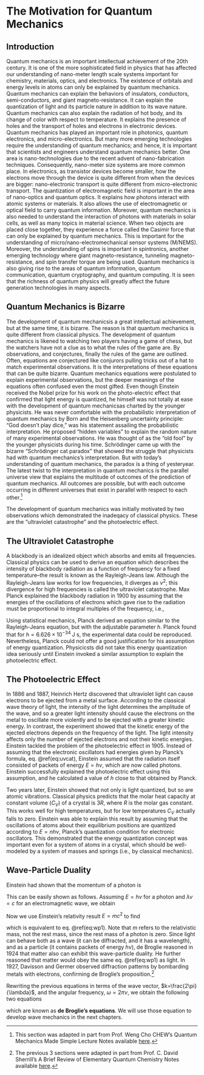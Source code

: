 \cleardoublepage
\pagenumbering{arabic}
# The Motivation for Quantum Mechanics {#Motivation}

## Introduction
Quantum mechanics is an important intellectual achievement of the 20th century. It is one of the more sophisticated field in physics that has affected our understanding of nano-meter length scale systems important for chemistry, materials, optics, and electronics. The existence of orbitals and energy levels in atoms can only be explained by quantum mechanics. Quantum mechanics can explain the behaviors of insulators, conductors, semi-conductors, and giant magneto-resistance. It can explain the quantization of light and its particle nature in addition to its wave nature. Quantum mechanics can also explain the radiation of hot body, and its change of color with respect to temperature. It explains the presence of holes and the transport of holes and electrons in electronic devices.
Quantum mechanics has played an important role in photonics, quantum electronics, and micro-electronics. But many more emerging technologies require the understanding of quantum mechanics; and hence, it is important that scientists and engineers understand quantum mechanics better. One area is nano-technologies due to the recent advent of nano-fabrication techniques. Consequently, nano-meter size systems are more common place. In electronics, as transistor devices become smaller, how the electrons move through the device is quite different from when the devices are bigger: nano-electronic transport is quite different from micro-electronic transport.
The quantization of electromagnetic field is important in the area of nano-optics and quantum optics. It explains how photons interact with atomic systems or materials. It also allows the use of electromagnetic or optical field to carry quantum information. Moreover, quantum mechanics is also needed to understand the interaction of photons with materials in solar cells, as well as many topics in material science.
When two objects are placed close together, they experience a force called the Casimir force that can only be explained by quantum mechanics. This is important for the understanding of micro/nano-electromechanical sensor systems (M/NEMS). Moreover, the understanding of spins is important in spintronics, another emerging technology where giant magneto-resistance, tunneling magneto-resistance, and spin transfer torque are being used.
Quantum mechanics is also giving rise to the areas of quantum information, quantum communication, quantum cryptography, and quantum computing. It is seen that the richness
of quantum physics will greatly affect the future generation technologies in many aspects.

## Quantum Mechanics is Bizarre
The development of quantum mechanicsis a great intellectual achievement, but at the same time, it is bizarre. The reason is that quantum mechanics is quite different from classical physics. The development of quantum mechanics is likened to watching two players having a game of chess, but the watchers have not a clue as to what the rules of the game are. By observations, and conjectures, finally the rules of the game are outlined. Often, equations are conjectured like conjurors pulling tricks out of a hat to match experimental observations. It is the interpretations of these equations that can be quite bizarre.
Quantum mechanics equations were postulated to explain experimental observations, but the deeper meanings of the equations often confused even the most gifted. Even though Einstein received the Nobel prize for his work on the photo-electric effect that confirmed that light energy is quantized, he himself was not totally at ease with the development of quantum mechanicsas charted by the younger physicists. He was never comfortable with the probabilistic interpretation of quantum mechanics by Born and the Heisenberg uncertainty principle: “God doesn’t play dice,” was his statement assailing the probabilistic interpretation. He proposed “hidden variables” to explain the random nature of many experimental observations. He was thought of as the “old fool” by the younger physicists during his time.
Schrödinger came up with the bizarre “Schrödinger cat paradox” that showed the struggle that physicists had with quantum mechanics’s interpretation. But with today’s understanding of quantum mechanics, the paradox is a thing of yesteryear.
The latest twist to the interpretation in quantum mechanics is the parallel universe view that explains the multitude of outcomes of the prediction of quantum mechanics. All outcomes are possible, but with each outcome occurring in different universes that exist in parallel with respect to each other.^[This section was adapted in part from Prof. Weng Cho CHEW's Quantum Mechanics Made Simple Lecture Notes available [here](http://wcchew.ece.illinois.edu/chew/course/qmall20121005.pdf).]

The development of quantum mechanics was initially motivated by two observations which demonstrated the inadeqacy of classical physics. These are the "ultraviolet catastrophe" and the photoelectric effect.

## The Ultraviolet Catastrophe

A blackbody is an idealized object which absorbs and emits all frequencies. Classical physics can be used to derive an equation which describes the intensity of blackbody radiation as a function of frequency for a fixed temperature--the result is known as the Rayleigh-Jeans law. Although the Rayleigh-Jeans law works for low frequencies, it diverges as $\nu^2$; this divergence for high frequencies is called the ultraviolet catastrophe.
Max Planck explained the blackbody radiation in 1900 by assuming that the energies of the oscillations of electrons which gave rise to the radiation must be proportional to integral multiples of the frequency, i.e., 

\begin{equation}
E = n h \nu
(\#eq:uvcat)
\end{equation}

Using statistical mechanics, Planck derived an equation similar to the Rayleigh-Jeans equation, but with the adjustable parameter $h$. Planck found that for  $h = 6.626 \times 10^{-34} \; \text{J s}$, the experimental data could be reproduced. Nevertheless, Planck could not offer a good justification for his assumption of energy quantization. Physicicsts did not take this energy quantization idea seriously until Einstein invoked a similar assumption to explain the photoelectric effect.

## The Photoelectric Effect

In 1886 and 1887, Heinrich Hertz discovered that ultraviolet light can cause electrons to be ejected from a metal surface. According to the classical wave theory of light, the intensity of the light determines the amplitude of the wave, and so a greater light intensity should cause the electrons on the metal to oscillate more violently and to be ejected with a greater kinetic energy. In contrast, the experiment showed that the kinetic energy of the ejected electrons depends on the frequency of the light. The light intensity affects only the number of ejected electrons and not their kinetic energies.
Einstein tackled the problem of the photoelectric effect in 1905. Instead of assuming that the electronic oscillators had energies given by Planck's formula, eq. \@ref(eq:uvcat), Einstein assumed that the radiation itself consisted of packets of energy $E = h \nu$, which are now called photons. Einstein successfully explained the photoelectric effect using this assumption, and he calculated a value of $h$ close to that obtained by Planck.

Two years later, Einstein showed that not only is light quantized, but so are atomic vibrations. Classical physics predicts that the molar heat capacity at constant volume ($C_V$) of a crystal is $3 R$, where $R$ is the molar gas constant. This works well for high temperatures, but for low temperatures $C_V$ actually falls to zero. Einstein was able to explain this result by assuming that the oscillations of atoms about their equilibrium positions are quantized according to $E = n h \nu$, Planck's quantization condition for electronic oscillators. This demonstrated that the energy quantization concept was important even for a system of atoms in a crystal, which should be well-modeled by a system of masses and springs (i.e., by classical mechanics).

## Wave-Particle Duality

Einstein had shown that the momentum of a photon is 

\begin{equation}
p = \frac{h}{\lambda}.
(\#eq:wp1)
\end{equation}

This can be easily shown as follows. Assuming $E = h \nu$ for a photon and  $\lambda \nu = c$ for an electromagnetic wave, we obtain 

\begin{equation}
E = \frac{h c}{\lambda}
(\#eq:wp2)
\end{equation}

Now we use Einstein's relativity result $E = m c^2$ to find 
\begin{equation}
\lambda = \frac{h}{mc}
(\#eq:wp3)
\end{equation}

which is equivalent to eq. \@ref(eq:wp1). Note that $m$ refers to the relativistic mass, not the rest mass, since the rest mass of a photon is zero. Since light can behave both as a wave (it can be diffracted, and it has a wavelength), and as a particle (it contains packets of energy $h \nu$), de Broglie reasoned in 1924 that matter also can exhibit this wave-particle duality. He further reasoned that matter would obey the same eq. \@ref(eq:wp1) as light. In 1927, Davisson and Germer observed diffraction patterns by bombarding metals with electrons, confirming de Broglie's proposition.^[The previous 3 sections were adapted in part from Prof. C. David Sherrill's A Brief Review of Elementary Quantum Chemistry Notes available [here](A Brief Review of 
Elementary Quantum Chemistry).]

Rewriting the previous equations in terms of the wave vector, $k=\frac{2\pi}{\lambda}$, and the angular frequency, $\omega=2\pi\nu$, we obtain the following two equations

\begin{equation}
\begin{aligned}
p &= \hbar k \\
E &= \hbar \omega,
\end{aligned}
(\#eq:wp1b)
\end{equation}

which are known as **de Broglie's equations**. We will use those equation to develop wave mechanics in the next chapters.


